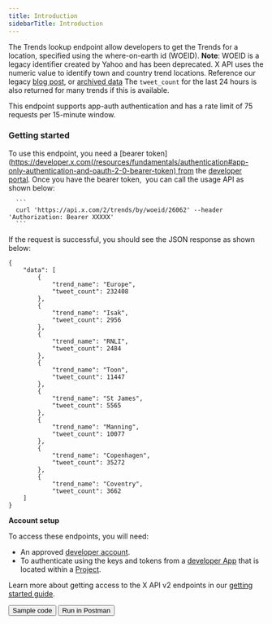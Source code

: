 ---
title: Introduction
sidebarTitle: Introduction
---


The Trends lookup endpoint allow developers to get the Trends for a location, specified using the where-on-earth id (WOEID).
<Note>
**Note**: WOEID is a legacy identifier created by Yahoo and has been deprecated. X API uses the numeric value to identify town and country trend locations. Reference our legacy [blog post](https://blog.x.com/engineering/en_us/a/2010/woeids-in-twitters-trends.html), or [archived data](https://archive.org/details/geoplanet_data_7.10.0.zip0.)
</Note>
The `tweet_count` for the last 24 hours is also returned for many trends if this is available.

This endpoint supports app-auth authentication and has a rate limit of 75 requests per 15-minute window.

### Getting started

To use this endpoint, you need a [bearer token](https://developer.x.com(/resources/fundamentals/authentication#app-only-authentication-and-oauth-2-0-bearer-token) from the [developer portal](https://developer.x.com/en/portal/dashboard). Once you have the bearer token,  you can call the usage API as shown below:

      ```
      curl 'https://api.x.com/2/trends/by/woeid/26062' --header 'Authorization: Bearer XXXXX'
      ```

If the request is successful, you should see the JSON response as shown below:

```
{
    "data": [
        {
            "trend_name": "Europe",
            "tweet_count": 232408
        },
        {
            "trend_name": "Isak",
            "tweet_count": 2956
        },
        {
            "trend_name": "RNLI",
            "tweet_count": 2484
        },
        {
            "trend_name": "Toon",
            "tweet_count": 11447
        },
        {
            "trend_name": "St James",
            "tweet_count": 5565
        },
        {
            "trend_name": "Manning",
            "tweet_count": 10077
        },
        {
            "trend_name": "Copenhagen",
            "tweet_count": 35272
        },
        {
            "trend_name": "Coventry",
            "tweet_count": 3662
    ]
}
```

**Account setup**

To access these endpoints, you will need:

* An approved [developer account](https://developer.x.com/en/portal/petition/essential/basic-info).
* To authenticate using the keys and tokens from a [developer App](/resources/fundamentals/developer-apps) that is located within a [Project](/resources/fundamentals/projects). 

Learn more about getting access to the X API v2 endpoints in our [getting started guide](/x-api/getting-started/getting-access).


<div className="flex space-x-2">
<Button href="https://github.com/xdevplatform/Twitter-API-v2-sample-code">
 Sample code
</Button>
<Button href="https://app.getpostman.com/run-collection/9956214-784efcda-ed4c-4491-a4c0-a26470a67400">
  Run in Postman
</Button>
</div>

